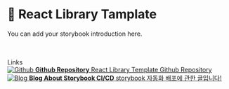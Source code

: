 
<Meta title="Introduction" />

<style>
  {`
    .yours-image {
      align-self: center;
      max-width: 280px;
      border-radius: 10px;
    }
    .subheading {
      --mediumdark: '#999999';
      font-weight: 700;
      font-size: 13px;
      color: #999;
      letter-spacing: 6px;
      line-height: 24px;
      text-transform: uppercase;
      margin-bottom: 12px;
      margin-top: 40px;
    }

    .link-list {
      display: grid;
      grid-template-columns: 1fr;
      grid-template-rows: 1fr 1fr;
      row-gap: 10px;
    }

    @media (min-width: 620px) {
      .link-list {
        row-gap: 20px;
        column-gap: 20px;
        grid-template-columns: 1fr 1fr;
      }
    }

    @media all and (-ms-high-contrast:none) {
    .link-list {
        display: -ms-grid;
        -ms-grid-columns: 1fr 1fr;
        -ms-grid-rows: 1fr 1fr;
      }
    }

    .link-item {
      display: block;
      padding: 20px;
      border: 1px solid #00000020;
      border-radius: 5px;
      transition: 0.3s;
      color: #333333;
      display: flex;
      align-items: flex-start;
    }

    .link-item:hover {
      border-color: deepskyblue;
      transform: translate3d(0, -3px, 0);
      box-shadow: rgba(0, 0, 0, 0.08) 0 3px 10px 0;
    }

    .link-item:active {
      border-color: #D2F586;
      transform: translate3d(0, 0, 0);
    }

    .link-item strong {
      font-weight: 700;
      display: block;
      margin-bottom: 2px;
    }

    .link-item img {
      height: 40px;
      width: 40px;
      margin-right: 15px;
      flex: none;
    }

    .link-item span,
    .link-item p {
      margin: 0;
      font-size: 14px;
      line-height: 20px;
    }

    .tip {
      display: inline-block;
      border-radius: 1em;
      font-size: 11px;
      line-height: 12px;
      font-weight: 700;
      background: #E7FDD8;
      color: #66BF3C;
      padding: 4px 12px;
      margin-right: 10px;
      vertical-align: top;
    }

    .tip-wrapper {
      font-size: 13px;
      line-height: 20px;
      margin-top: 40px;
      margin-bottom: 40px;
    }

    .tip-wrapper code {
      font-size: 12px;
      display: inline-block;
    }
  `}
</style>

# 🦋 React Library Tamplate

You can add your storybook introduction here.


<br/>
<br/>
<div className="subheading">Links</div>

<div className="link-list">
  <a
    className="link-item"
    href="https://github.com/Moonchaeyeon/react-library-template"
    target="_blank"
  >
    <img src={GithubLogo} alt="Github" />
    <span>
      <strong>Github Repository</strong>
      React Library Template Github Repository
    </span>
  </a>
  <a
    className="link-item"
    href="https://moontomato.tistory.com/41"
    target="_blank"
  >
    <img src={Notebook} alt="Blog" />
    <span>
      <strong>Blog About Storybook CI/CD</strong>
      storybook 자동화 배포에 관한 글입니다!
    </span>
  </a>
</div>

